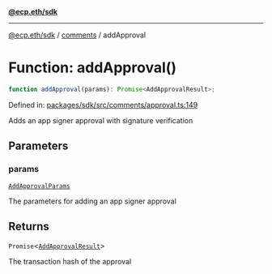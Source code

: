 [**@ecp.eth/sdk**](../../index.mdx)

***

[@ecp.eth/sdk](/sdk-reference/index.mdx) / [comments](/sdk-reference/comments/index.mdx) / addApproval

# Function: addApproval()

```ts
function addApproval(params): Promise<AddApprovalResult>;
```

Defined in: [packages/sdk/src/comments/approval.ts:149](https://github.com/ecp-eth/comments-monorepo/blob/main/packages/sdk/src/comments/approval.ts#L149)

Adds an app signer approval with signature verification

## Parameters

### params

[`AddApprovalParams`](/sdk-reference/comments/type-aliases/AddApprovalParams.mdx)

The parameters for adding an app signer approval

## Returns

`Promise`\<[`AddApprovalResult`](/sdk-reference/comments/type-aliases/AddApprovalResult.mdx)\>

The transaction hash of the approval
